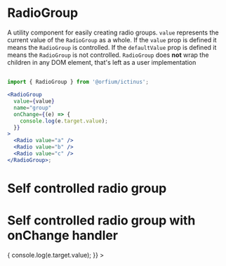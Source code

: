 
<Meta title="Design System/RadioGroup" component={RadioGroup} />

# RadioGroup

A utility component for easily creating radio groups.
`value` represents the current value of the `RadioGroup` as a whole.
If the `value` prop is defined it means the `RadioGroup` is controlled.
If the `defaultValue` prop is defined it means the `RadioGroup` is not controlled.
`RadioGroup` does **not** wrap the children in any DOM element, that's left as a user implementation

##

```jsx
import { RadioGroup } from '@orfium/ictinus';

<RadioGroup
  value={value}
  name="group"
  onChange={(e) => {
    console.log(e.target.value);
  }}
>
  <Radio value="a" />
  <Radio value="b" />
  <Radio value="c" />
</RadioGroup>;
```

##

<Props of={RadioGroup} />

# Self controlled radio group

<Preview>
  <Story name="Radio with options">
    <div style={{ color: '#82e616' }}>
      <RadioGroup defaultValue="b" name="group">
        <Radio value="a" />
        <Radio value="b" />
        <Radio value="c" />
      </RadioGroup>
    </div>
  </Story>
</Preview>

# Self controlled radio group with onChange handler

<Preview>
  <Story name="Radio with options with onChange handler">
    <div style={{ color: '#82e616' }}>
      <RadioGroup
        defaultValue="b"
        name="group"
        onChange={(e) => {
          console.log(e.target.value);
        }}
      >
        <Radio value="a" />
        <Radio value="b" />
        <Radio value="c" />
      </RadioGroup>
    </div>
  </Story>
</Preview>
